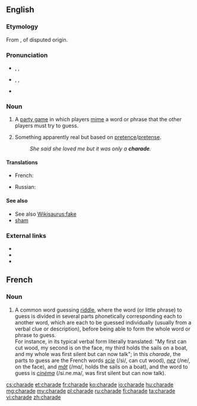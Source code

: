 ==English==
{{wikipedia|Charade (disambiguation)}}

===Etymology===
From {{etyl|fr}} {{term|lang=fr|charade}}, of disputed origin.<!-- Sources differ on the origin of French "charade": Century 1911: unknown origin; Webster 1913: confer Pr. charrada long chat, It ciarlare to chat; M-W online: an Occitan origin; Encarta: Provençal, a dialect of Occitan. -->

===Pronunciation===
* {{a|UK}} {{enPR|shəräd"|shərād"}}, {{IPA|/ʃəˈɹɑːd/|/ʃəˈɹeɪd/}}, {{X-SAMPA|/S@"r\A:d/|/S@"r\eId/}}
* {{a|US}} {{enPR|shərād"}}, {{IPA|/ʃɚˈɹeɪd/}}, {{X-SAMPA|/S@"reId/}}
* {{rhymes|eɪd}}

===Noun===
{{en-noun}}

# {{qualifier|in plural}} A [[party game]] in which players [[mime]] a word or phrase that the other players must try to guess.
# Something apparently real but based on [[pretence]]/[[pretense]].
#: ''She said she loved me but it was only a '''charade'''.''

====Translations====
{{trans-top|a word game}}
* French: {{t+|fr|charade|f}}
{{trans-mid}}
* Russian: {{t+|ru|шарада|f|tr=šaráda}}
{{trans-bottom}}

====See also====
* See also [[Wikisaurus:fake]]
* [[sham]]

===External links===
* {{R:Webster 1913}}
* {{R:Century 1911}}
* {{R:OneLook}}

==French==

===Noun===
{{fr-noun|f}}

# A common word guessing [[riddle]], where the word (or little phrase) to guess is divided in several parts phonetically corresponding each to another word, which are each to be guessed individually (usually from a verbal clue or description), before being able to form the whole word or phrase to guess. <br /> For instance, in its typical verbal form literally translated: "My first can cut wood, my second is on the face, my third holds the sails on a boat, and my whole was first silent but can now talk"; in this ''charade'', the parts to guess are the French words ''[[scie#French|scie]]'' (/si/, can cut wood), ''[[nez#French|nez]]'' (/ne/, on the face), and ''[[mât#French|mât]]'' (/mɑ/, holds the sails on a boat), and the word to guess is ''[[cinéma#French|cinéma]]'' (/si.ne.ma/, was first silent but can now talk).

[[cs:charade]]
[[et:charade]]
[[fr:charade]]
[[ko:charade]]
[[io:charade]]
[[hu:charade]]
[[mg:charade]]
[[my:charade]]
[[pl:charade]]
[[ru:charade]]
[[fi:charade]]
[[ta:charade]]
[[vi:charade]]
[[zh:charade]]